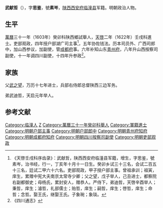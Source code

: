 '''武献哲'''（{{bd|？||？||}}），字'''思鉴'''，號'''素岑'''，[[陕西|陕西]][[西安府|西安府]][[临潼县|临潼县]]军籍。明朝政治人物。

==生平==
[[萬曆|萬曆]]三十一年（1603年）癸卯科陕西鄉試舉人，[[天啓|天啓]]二年（1622年）壬戌科進士。吏部观政，四年授户部湖广司主事<ref>《天啓壬戌科序齿录》：武献哲，陕西西安府临潼县军籍，增生，字思鉴，號素岑，治书经，行一，丁亥年十月十一日生。癸卯乡试三十三名，会试二百五十三名，廷试二甲六十六名。吏部观政，甲子授户部主事。曾祖承训；祖寅，庠生，累赠中宪大夫南京太常寺少卿；父之望，戊子举人，己丑进士，都察院右副都御史；母杨氏，累封安人，赠恭人。严侍下，弟迪哲，天啓辛酉举人；秉哲，庠生；濬哲，礼部儒士；贻哲，庠生；嗣哲，庠生；啓哲，庠生；命哲；念哲。娶王氏，继娶王氏。子象琬；象琰。</ref>，五年协佐钱法。历本司员外、广西司郎中，加山西参议，加副使，管[[成都府|成都府]]事。六年补知山东[[青州府|青州府]]，八年升山西按察司副使，十一年调四川副使，十四年升参政<ref>《四川通志》</ref>。

== 家族 ==
父[[武之望|武之望]]，万历十七年进士，兵部右侍郎总督陕西三边军务。

弟武迪哲，天启元年举人。

==参考文献==
{{reflist}}

{{天啓二年壬戌科殿試金榜}}

{{Authority control}}

{{DEFAULTSORT:}}
[[Category:临潼人|Category:临潼人]]
[[Category:武姓|Z]]
[[Category:萬曆三十一年癸卯科舉人|Category:萬曆三十一年癸卯科舉人]]
[[Category:軍籍進士|Category:軍籍進士]]
[[Category:明朝户部主事|Category:明朝户部主事]]
[[Category:明朝户部郎中|Category:明朝户部郎中]]
[[Category:明朝青州府知府|Category:明朝青州府知府]]
[[Category:明朝成都府知府|Category:明朝成都府知府]]
[[Category:明朝四川按察司副使|Category:明朝四川按察司副使]]
[[Category:明朝吏部观政|Category:明朝吏部观政]]


{{明朝官员小作品}}
